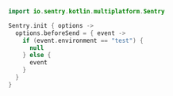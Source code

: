 ```kotlin {tabTitle: Kotlin}
import io.sentry.kotlin.multiplatform.Sentry

Sentry.init { options ->
  options.beforeSend = { event ->
    if (event.environment == "test") {
      null
    } else {
      event
    }
  }
}
```

